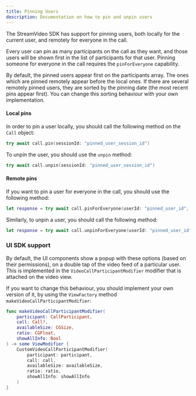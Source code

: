 ```yaml
---
title: Pinning Users
description: Documentation on how to pin and unpin users
---
```


The StreamVideo SDK has support for pinning users, both locally for the current user, and remotely for everyone in the call. 

Every user can pin as many participants on the call as they want, and those users will be shown first in the list of participants for that user. Pinning someone for everyone in the call requires the `pinForEveryone` capability.

By default, the pinned users appear first on the participants array. The ones which are pinned remotely appear before the local ones. If there are several remotely pinned users, they are sorted by the pinning date (the most recent pins appear first). You can change this sorting behaviour with your own implementation.

#### Local pins

In order to pin a user locally, you should call the following method on the `Call` object:

```swift
try await call.pin(sessionId: "pinned_user_session_id")
```

To unpin the user, you should use the `unpin` method:

```swift
try await call.unpin(sessionId: "pinned_user_session_id")
```

#### Remote pins

If you want to pin a user for everyone in the call, you should use the following method:

```swift
let response = try await call.pinForEveryone(userId: "pinned_user_id", sessionId: "pinned_user_session_id")
```

Similarly, to unpin a user, you should call the following method:

```swift
let response = try await call.unpinForEveryone(userId: "pinned_user_id", sessionId: "pinned_user_session_id")
```

### UI SDK support

By default, the UI components show a popup with these options (based on their permissions), on a double tap of the video feed of a particular user. This is implemented in the `VideoCallParticipantModifier` modifier that is attached on the video view.

If you want to change this behaviour, you should implement your own version of it, by using the `ViewFactory` method `makeVideoCallParticipantModifier`:

```swift
func makeVideoCallParticipantModifier(
   	participant: CallParticipant,
    call: Call?,
    availableSize: CGSize,
    ratio: CGFloat,
    showAllInfo: Bool
) -> some ViewModifier {
    CustomVideoCallParticipantModifier(
        participant: participant,
        call: call,
        availableSize: availableSize,
        ratio: ratio,
        showAllInfo: showAllInfo
    )
}
```